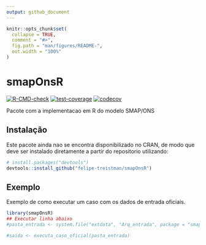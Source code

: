 ```yaml
---
output: github_document
---
```


<!-- README.md is generated from README.Rmd. Please edit that file -->

```r
knitr::opts_chunk$set(
  collapse = TRUE,
  comment = "#>",
  fig.path = "man/figures/README-",
  out.width = "100%"
)
```

# smapOnsR

<!-- badges: start -->
[![R-CMD-check](https://github.com/felipe-treistman/smapOnsR/actions/workflows/R-CMD-check.yaml/badge.svg)](https://github.com/felipe-treistman/smapOnsR/actions/workflows/R-CMD-check.yaml)
[![test-coverage](https://github.com/felipe-treistman/smapOnsR/workflows/test-coverage/badge.svg)](https://github.com/felipe-treistman/smapOnsR/actions/workflows/test-coverage.yaml)
[![codecov](https://codecov.io/gh/felipe-treistman/smapOnsR/graph/badge.svg?token=C7FF7ZNCER)](https://codecov.io/gh/felipe-treistman/smapOnsR)
<!-- badges: end -->

Pacote com a implementacao em R do modelo SMAP/ONS

## Instalação

Este pacote ainda nao se encontra disponibilizado no CRAN, de modo que deve ser instalado diretamente a partir do repositorio utilizando:

``` r
# install.packages("devtools")
devtools::install_github("felipe-treistman/smapOnsR")
```

## Exemplo

Exemplo de como executar um caso com os dados de entrada oficiais.

```r
library(smapOnsR)
## Executar linha abaixo
#pasta_entrada <- system.file("extdata", "Arq_entrada", package = "smapOnsR")

#saida <- executa_caso_oficial(pasta_entrada)
```
